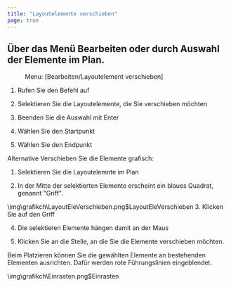 ```yaml
---
title: "Layoutelemente verschieben"
page: true
---
```

## &#220;ber  das Men&#252; Bearbeiten oder durch Auswahl der Elemente im Plan.
<GeoMapper>
 <Menu> Menu: [Bearbeiten/Layoutelement verschieben] </Menu> 


1.  Rufen Sie den Befehl auf


2.  Selektieren Sie die Layoutelemente, die Sie verschieben m&#246;chten


3.  Beenden Sie die Auswahl mit <Border>Enter</Border> 
4.  W&#228;hlen Sie den Startpunkt


5.  W&#228;hlen Sie den Endpunkt





Alternative
 Verschieben Sie die Elemente grafisch:

1.  Selektieren Sie die Layoutelemnte im Plan


2.  In der Mitte der selektierten Elemente erscheint ein blaues Quadrat, genannt &quot;Griff&quot;. 


<Image>\img\grafikch\LayoutEleVerschieben.png$LayoutEleVerschieben</Image>
3.  Klicken Sie auf den Griff


4.  Die selektieren Elemente h&#228;ngen damit an der Maus 


5.  Klicken Sie an die Stelle, an die Sie die Elemente verschieben m&#246;chten. 





Beim Platzieren k&#246;nnen Sie die gew&#228;hlten Elemente an bestehenden Elementen ausrichten. Daf&#252;r werden rote F&#252;hrungslinien eingeblendet.

<Image>\img\grafikch\Einrasten.png$Einrasten</Image>
</GeoMapper>
